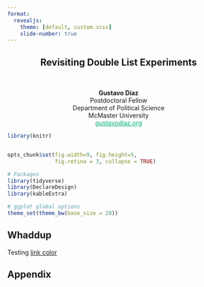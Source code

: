 ```yaml
---
format:
  revealjs:
    theme: [default, custom.scss]
    slide-number: true
---
```



::: {style="text-align: center"}
## Revisiting Double List Experiments {.center background-color="#1d428a"}

&nbsp;


**Gustavo Diaz**   
Postdoctoral Fellow  
Department of Political Science  
McMaster University  
[gustavodiaz.org](https://gustavodiaz.org/){style="color: #00b176;"}
:::

```r
library(knitr)


opts_chunk$set(fig.width=9, fig.height=5, 
               fig.retina = 3, collapse = TRUE)
```

```r
# Packages
library(tidyverse)
library(DeclareDesign)
library(kableExtra)

# ggplot global options
theme_set(theme_bw(base_size = 20))
```

## Whaddup

Testing [link color](link)

## Appendix {visibility="uncounted"}